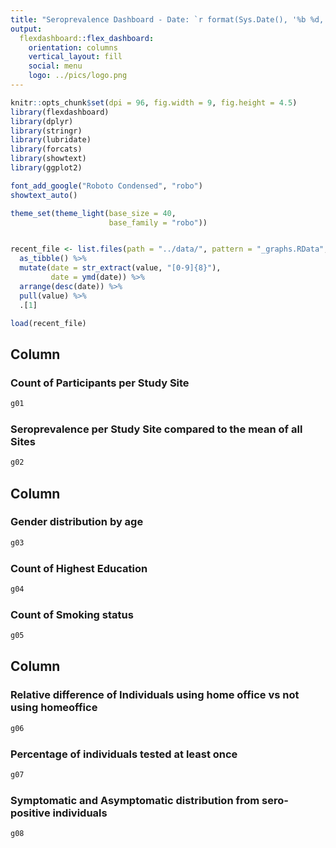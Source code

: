```yaml
---
title: "Seroprevalence Dashboard - Date: `r format(Sys.Date(), '%b %d, %Y')`"
output: 
  flexdashboard::flex_dashboard:
    orientation: columns
    vertical_layout: fill
    social: menu
    logo: ../pics/logo.png
---
```


<script>
$('.navbar-logo').wrap('<a href="https://serohub.net/en/studies/" target=_blank>');
</script>

<style>                     
.navbar {
  background-color:#000075;
}
</style>     


```r
knitr::opts_chunk$set(dpi = 96, fig.width = 9, fig.height = 4.5)
library(flexdashboard)
library(dplyr)
library(stringr)
library(lubridate)
library(forcats)
library(showtext)
library(ggplot2)

font_add_google("Roboto Condensed", "robo")
showtext_auto() 

theme_set(theme_light(base_size = 40, 
                      base_family = "robo"))


recent_file <- list.files(path = "../data/", pattern = "_graphs.RData", full.names = TRUE) %>% 
  as_tibble() %>% 
  mutate(date = str_extract(value, "[0-9]{8}"),
         date = ymd(date)) %>% 
  arrange(desc(date)) %>% 
  pull(value) %>% 
  .[1]

load(recent_file) 
```

Column
-----------------------------------------------------------------------

### Count of Participants per Study Site

```r
g01
```

### Seroprevalence per Study Site compared to the mean of all Sites

```r
g02
```


Column
-----------------------------------------------------------------------

### Gender distribution by age

```r
g03
```

### Count of Highest Education

```r
g04
```

### Count of Smoking status

```r
g05
```

Column
-----------------------------------------------------------------------

### Relative difference of Individuals using home office vs not using homeoffice

```r
g06
```

### Percentage of individuals tested at least once

```r
g07
```

### Symptomatic and Asymptomatic distribution from sero-positive individuals

```r
g08
```